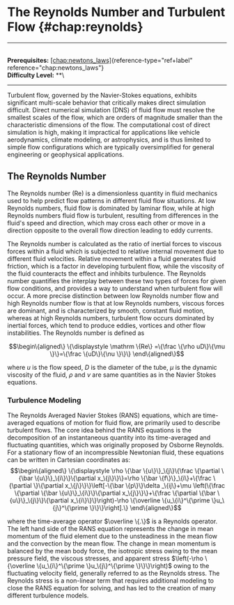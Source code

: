 # The Reynolds Number and Turbulent Flow \{#chap:reynolds\}

------------------------------------------------------------------------

\
**Prerequisites:**
[\[chap:newtons_laws\]](#chap:newtons_laws)\{reference-type="ref+label"
reference="chap:newtons_laws"\}\
**Difficulty Level:** \*\*\

------------------------------------------------------------------------

Turbulent flow, governed by the Navier-Stokes equations, exhibits
significant multi-scale behavior that critically makes direct simulation
difficult. Direct numerical simulation (DNS) of fluid flow must resolve
the smallest scales of the flow, which are orders of magnitude smaller
than the characteristic dimensions of the flow. The computational cost
of direct simulation is high, making it impractical for applications
like vehicle aerodynamics, climate modeling, or astrophysics, and is
thus limited to simple flow configurations which are typically
oversimplified for general engineering or geophysical applications.

## The Reynolds Number

The Reynolds number (Re) is a dimensionless quantity in fluid mechanics
used to help predict flow patterns in different fluid flow situations.
At low Reynolds numbers, fluid flow is dominated by laminar flow, while
at high Reynolds numbers fluid flow is turbulent, resulting from
differences in the fluid's speed and direction, which may cross each
other or move in a direction opposite to the overall flow direction
leading to eddy currents.

The Reynolds number is calculated as the ratio of inertial forces to
viscous forces within a fluid which is subjected to relative internal
movement due to different fluid velocities. Relative movement within a
fluid generates fluid friction, which is a factor in developing
turbulent flow, while the viscosity of the fluid counteracts the effect
and inhibits turbulence. The Reynolds number quantifies the interplay
between these two types of forces for given flow conditions, and
provides a way to understand when turbulent flow will occur. A more
precise distinction between low Reynolds number flow and high Reynolds
number flow is that at low Reynolds numbers, viscous forces are
dominant, and is characterized by smooth, constant fluid motion, whereas
at high Reynolds numbers, turbulent flow occurs dominated by inertial
forces, which tend to produce eddies, vortices and other flow
instabilities. The Reynolds number is defined as

$$\begin\{aligned\}
\{\displaystyle \mathrm \{Re\} =\{\frac \{\rho uD\}\{\mu \}\}=\{\frac \{uD\}\{\nu \}\}\}
\end\{aligned\}$$

where $u$ is the flow speed, $D$ is the diameter of the tube, $\mu$ is
the dynamic viscosity of the fluid, $\rho$ and $\nu$ are same quantities
as in the Navier Stokes equations.

### Turbulence Modeling

The Reynolds Averaged Navier Stokes (RANS) equations, which are
time-averaged equations of motion for fluid flow, are primarily used to
describe turbulent flows. The core idea behind the RANS equations is the
decomposition of an instantaneous quantity into its time-averaged and
fluctuating quantities, which was originally proposed by Osborne
Reynolds. For a stationary flow of an incompressible Newtonian fluid,
these equations can be written in Cartesian coordinates as:
$$\begin\{aligned\}
\{\displaystyle \rho \{\bar \{u\}\}_\{j\}\{\frac \{\partial \{\bar \{u\}\}_\{i\}\}\{\partial x_\{j\}\}\}=\rho \{\bar \{f\}\}_\{i\}+\{\frac \{\partial \}\{\partial x_\{j\}\}\}\left[-\{\bar \{p\}\}\delta _\{ij\}+\mu \left(\{\frac \{\partial \{\bar \{u\}\}_\{i\}\}\{\partial x_\{j\}\}\}+\{\frac \{\partial \{\bar \{u\}\}_\{j\}\}\{\partial x_\{i\}\}\}\right)-\rho \{\overline \{u_\{i\}^\{\prime \}u_\{j\}^\{\prime \}\}\}\right].\}
\end\{aligned\}$$

where the time-average operator $\overline \{.\}$ is a Reynolds operator.
The left hand side of the RANS equation represents the change in mean
momentum of the fluid element due to the unsteadiness in the mean flow
and the convection by the mean flow. The change in mean momentum is
balanced by the mean body force, the isotropic stress owing to the mean
pressure field, the viscous stresses, and apparent stress
$\left(-\rho \{\overline \{u_\{i\}^\{\prime \}u_\{j\}^\{\prime \}\}\}\right)$ owing
to the fluctuating velocity field, generally referred to as the Reynolds
stress. The Reynolds stress is a non-linear term that requires
additional modeling to close the RANS equation for solving, and has led
to the creation of many different turbulence models.
